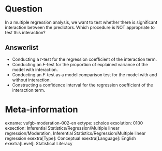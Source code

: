 Question
========
In a multiple regression analysis, we want to test whether there is significant interaction between the predictors. Which procedure is NOT appropriate to test this interaction?

Answerlist
----------
* Conducting a *t*-test for the regression coefficient of the interaction term.
* Conducting an *F*-test for the proportion of explained variance of the model with interaction.
* Conducting an *F*-test as a model comparison test for the model with and without interaction.
* Constructing a confidence interval for the regression coefficient of the interaction term.

Meta-information
================
exname: vufgb-moderation-002-en
extype: schoice
exsolution: 0100
exsection: Inferential Statistics/Regression/Multiple linear regression/Moderation, Inferential Statistics/Regression/Multiple linear regression
exextra[Type]: Conceptual
exextra[Language]: English
exextra[Level]: Statistical Literacy